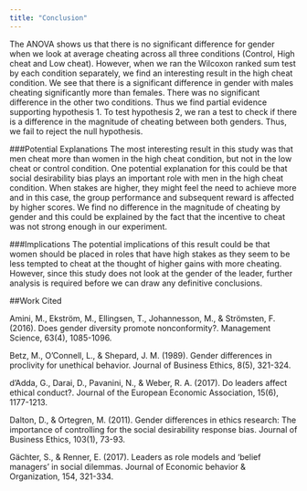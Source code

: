 ---
title: "Conclusion"
---

The ANOVA shows us that there is no significant difference for gender when we look at average cheating across all three conditions (Control, High cheat and Low cheat). However, when we ran the Wilcoxon ranked sum test by each condition separately, we find an interesting result in the high cheat condition. We see that there is a significant difference in gender with males cheating significantly more than females. There was no significant difference in the other two conditions. Thus we find partial evidence supporting hypothesis 1. 
To test hypothesis 2, we ran a test to check if there is a difference in the magnitude of cheating between both genders. Thus, we fail to reject the null hypothesis.

###Potential Explanations 
The most interesting result in this study was that men cheat more than women in the high cheat condition, but not in the low cheat or control condition. One potential explanation for this could be that social desirability bias plays an important role with men in the high cheat condition. When stakes are higher, they might feel the need to achieve more and in this case, the group performance and subsequent reward is affected by higher scores. 
We find no difference in the magnitude of cheating by gender and this could be explained by the fact that the incentive to cheat was not strong enough in our experiment.

###Implications
The potential implications of this result could be that women should be placed in roles that have high stakes as they seem to be less tempted to cheat at the thought of higher gains with more cheating. However, since this study does not look at the gender of the leader, further analysis is required before we can draw any definitive conclusions.


##Work Cited

Amini, M., Ekström, M., Ellingsen, T., Johannesson, M., & Strömsten, F. (2016). Does gender diversity promote nonconformity?. Management Science, 63(4), 1085-1096.

Betz, M., O'Connell, L., & Shepard, J. M. (1989). Gender differences in proclivity for unethical behavior. Journal of Business Ethics, 8(5), 321-324.

d’Adda, G., Darai, D., Pavanini, N., & Weber, R. A. (2017). Do leaders affect ethical conduct?. Journal of the European Economic Association, 15(6), 1177-1213.

Dalton, D., & Ortegren, M. (2011). Gender differences in ethics research: The importance of controlling for the social desirability response bias. Journal of Business Ethics, 103(1), 73-93.

Gächter, S., & Renner, E. (2017). Leaders as role models and ‘belief managers’ in social dilemmas. Journal of Economic behavior & Organization, 154, 321-334.






